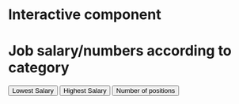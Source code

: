# Interactive component

<script src="https://d3js.org/d3.v7.js"></script>
<script>
# Interactive component

<meta charset="utf-8">
<title>NYUJobs></title>
<style type="text/css">
   h1 {color:black;}  /* CSS styling */
   p {color:blue;}
</style>
<body>
<!-- Load d3.js -->
<script src="https://d3js.org/d3.v4.js"></script>
<h1>Job salary/numbers according to category</h1>
 </h3>
<!-- Add buttons -->
<button onclick="update(data1)">Lowest Salary</button>
<button onclick="update(data2)">Highest Salary</button>
<button onclick="update(data3)">Number of positions</button>


<!-- Create a div where the graph will take place -->
<div id="d3try" ></div>
<script>
// create  data_set
var data1 = [   {Category: "Technology&Data", value: 72121},
   {Category: "Finance", value: 68928},
   {Category: "Engineering", value: 68092},
   {Category: "Communications", value: 66899},
   {Category: "Legal", value: 65258},
   {Category: "Policy", value: 63137},
   {Category: "Social Services", value: 61706},
   {Category: "Public Safety", value: 56089},
];

var data2 = [
   {Category: "Engineering", value: 105204.97},
   {Category: "Technology&Data", value: 103689.77},
   {Category: "Communications", value: 101403.88},
   {Category: "Policy", value: 98124},
   {Category: "Finance", value: 89347},
   {Category: "Legal", value: 79498},
   {Category: "Social Services", value: 79494},
   {Category: "Human Resources", value: 74884},
  

];

var data3 = [
   {Category: "Constituent Services", value: 122},
   {Category: "Building Operation", value: 117},
   {Category: "Legal", value: 66},
   {Category: "Engineering", value: 47},
   {Category: "Human Resources", value: 40},
   {Category: "Communications", value: 39},
    {Category: "Social Services", value: 34},
   {Category: "Public Safety", value: 30},
   ];


// set the dimensions and margins of the graph
var margin = {top: 30, right: 30, bottom: 70, left: 60},
    width = 800 - margin.left - margin.right,
    height = 450 - margin.top - margin.bottom;

// append the svg object to the body of the page
var svg = d3.select("#d3try")
  .append("svg")
    .attr("width", width + margin.left + margin.right)
    .attr("height", height + margin.top + margin.bottom)
  .append("g")
    .attr("transform",
          "translate(" + margin.left + "," + margin.top + ")")
   .append("g", id ='circ');
  
// Initialize the X axis
var x = d3.scaleBand()
  .range([ 0, width ])
  .padding(0.2);
var xAxis = svg.append("g")
  .attr("transform", "translate(0," + height + ")")

// Initialize the Y axis
var y = d3.scaleLinear()
  .range([ height, 0]);
var yAxis = svg.append("g")
  .attr("class", "myYaxis")

// A function that create / update the plot for a given variable:
function update(data) {

  // Update the X axis
  x.domain(data.map(function(d) { return d.Category; }))
  xAxis.call(d3.axisBottom(x))

  // Update the Y axis
  y.domain([0, d3.max(data, function(d) { return d.value }) ]);
  yAxis.transition().duration(1000).call(d3.axisLeft(y));

  // Create the u variable
  var u = svg.selectAll("rect")
    .data(data)

  u
    .enter()
    .append("rect") // Add a new rect for each new elements
    .merge(u) // get the already existing elements as well
    .transition() // and apply changes to all of them
    .duration(1000)
      .attr("x", function(d) { return x(d.Category); })
      .attr("y", function(d) { return y(d.value); })
      .attr("width", x.bandwidth())
      .attr("height", function(d) { return height - y(d.value); })
      .attr("fill", "#7b6888")

var rect=svg.selectAll("rect").on("mouseover", function() {
               //highlight
                 d3.select(this).style("fill","#BA5C25");
                })
            .on("mouseout", function(d) {
                 d3.select(this).style("fill","#7b6888");
                });

  // If less group in the new dataset, I delete the ones not in use anymore
  u
    .exit()
    .remove()
    
      
    
}
update(data1)





</script>
</body>
  
